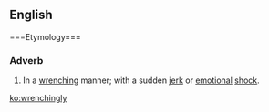 ==English=====Etymology===
{{suffix|wrenching|ly}}

===Adverb===
{{en-adv}}

# In a [[wrenching]] manner; with a sudden [[jerk]] or [[emotional]] [[shock]].

[[ko:wrenchingly]]